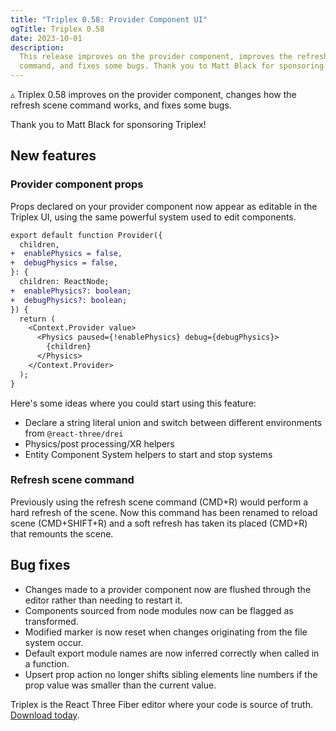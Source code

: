 ```yaml
---
title: "Triplex 0.58: Provider Component UI"
ogTitle: Triplex 0.58
date: 2023-10-01
description:
  This release improves on the provider component, improves the refresh scene
  command, and fixes some bugs. Thank you to Matt Black for sponsoring Triplex!
---
```


▵ Triplex 0.58 improves on the provider component, changes how the refresh scene
command works, and fixes some bugs.

Thank you to Matt Black for sponsoring Triplex!

## New features

### Provider component props

Props declared on your provider component now appear as editable in the Triplex
UI, using the same powerful system used to edit components.

```diff
export default function Provider({
  children,
+  enablePhysics = false,
+  debugPhysics = false,
}: {
  children: ReactNode;
+  enablePhysics?: boolean;
+  debugPhysics?: boolean;
}) {
  return (
    <Context.Provider value>
      <Physics paused={!enablePhysics} debug={debugPhysics}>
        {children}
      </Physics>
    </Context.Provider>
  );
}
```

Here's some ideas where you could start using this feature:

- Declare a string literal union and switch between different environments from
  `@react-three/drei`
- Physics/post processing/XR helpers
- Entity Component System helpers to start and stop systems

### Refresh scene command

Previously using the refresh scene command (CMD+R) would perform a hard refresh
of the scene. Now this command has been renamed to reload scene (CMD+SHIFT+R)
and a soft refresh has taken its placed (CMD+R) that remounts the scene.

## Bug fixes

- Changes made to a provider component now are flushed through the editor rather
  than needing to restart it.
- Components sourced from node modules now can be flagged as transformed.
- Modified marker is now reset when changes originating from the file system
  occur.
- Default export module names are now inferred correctly when called in a
  function.
- Upsert prop action no longer shifts sibling elements line numbers if the prop
  value was smaller than the current value.

Triplex is the React Three Fiber editor where your code is source of truth.
[Download today](/download).
